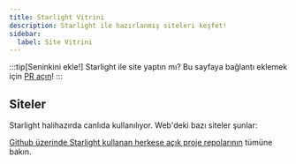 ```yaml
---
title: Starlight Vitrini
description: Starlight ile hazırlanmış siteleri keşfet!
sidebar:
  label: Site Vitrini
---
```


:::tip[Seninkini ekle!]
Starlight ile site yaptın mı?
Bu sayfaya bağlantı eklemek için [PR açın](https://github.com/withastro/starlight/blob/main/CONTRIBUTING.md#showcase)!
:::

## Siteler


Starlight halihazırda canlıda kullanılıyor. Web'deki bazı siteler şunlar:

<ShowcaseSites />

[Github üzerinde Starlight kullanan herkese açık proje repolarının](https://github.com/withastro/starlight/network/dependents) tümüne bakın.
